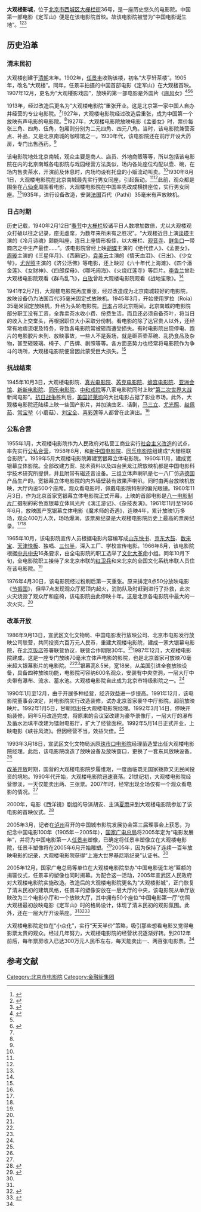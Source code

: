 {{Coord|39.8956003|116.3951818|type:landmark_region:CN-11_source:GoogleMaps|display=title}}
'''大观楼影城'''，位于[[北京市|北京市]][[西城区|西城区]][[大栅栏街|大栅栏街]]36号，是一座历史悠久的电影院。中国第一部电影《定军山》便是在该电影院首映。故该电影院被誉为“中国电影诞生地”。<ref name=zggbw>{{Cite web |url=http://lady.cnr.cn/list/201210/t20121012_511102504.shtml |title=大观楼：能喝茶嗑瓜子的电影院，中国广播网，2012-10-12 |access-date=2014-01-09 |archive-url=https://web.archive.org/web/20140109104105/http://lady.cnr.cn/list/201210/t20121012_511102504.shtml |archive-date=2014-01-09 |dead-url=yes }}</ref><ref name=ifeng>{{Cite web |url=http://culture.ifeng.com/3/detail_2011_04/28/6034138_0.shtml |title=走走停停看北京百年影史：注定的世纪情缘，凤凰网，2011年04月28日 |access-date=2014年1月9日 |archive-url=https://web.archive.org/web/20140109075253/http://culture.ifeng.com/3/detail_2011_04/28/6034138_0.shtml |archive-date=2014年1月9日 |dead-url=yes }}</ref><ref name=wangyi>{{Cite web |url=http://news.163.com/10/0307/14/6169V6C1000146BB.html |title=老北京的影剧院，网易，2010-03-07 |access-date=2014-01-09 |archive-url=https://web.archive.org/web/20180215084100/http://news.163.com/10/0307/14/6169V6C1000146BB.html |archive-date=2018-02-15 |dead-url=yes }}</ref>

==历史沿革==
===清末民初===
大观楼创建于[[清朝|清朝]]末年。1902年，[[任景丰|任景丰]]收购该楼，初名“大亨轩茶楼”。1905年，改名“大观楼”。同年，任景丰拍摄的中国首部电影《定军山》在大观楼首映。1907年12月，更名为“大观楼影戏园”，放映的第一部电影是外国片《[[麻风病|麻风]]女》<ref name=sohu>{{Cite web |url=http://cul.sohu.com/20080612/n257453709.shtml |title=玩在前门，搜狐，2008年06月12日 |access-date=2014年1月9日 |archive-date=2016年3月4日 |archive-url=https://web.archive.org/web/20160304213728/http://cul.sohu.com/20080612/n257453709.shtml |dead-url=no }}</ref><ref name=zggbw/><ref name=bjrx>{{Cite web |url=http://www.bjrexian.com/oldbj/mjxs/xijuquyi/2011-12-15/40742.html |title=大观楼，北京热线网，2011-12-13 |access-date=2014-01-09 |archive-date=2014-01-09 |archive-url=https://web.archive.org/web/20140109111057/http://www.bjrexian.com/oldbj/mjxs/xijuquyi/2011-12-15/40742.html |dead-url=no }}</ref>

1913年，经过改造后更名为“大观楼电影院”重张开业。这是北京第一家中国人自办并经营的专业电影院。<ref name=wangyi/>1927年，大观楼电影院经过改造后重张，成为中国第一个放映有声电影的电影院。<ref name=xhw/>1927年，大观楼电影院放映电影《孟姜女》时，票价每张三角、四角、伍角，包厢则分别为二元四角、四元八角。当时，该电影院兼营茶点、补品，又是北京南城的咖啡馆之一。1930年代，该电影院还在前厅开设大药房，专门出售西药。<ref name=bjrx/>

该电影院地处北京南城，观众主要是商人、店员、外地商贩等等，所以包括该电影院在内的北京南城各电影院与戏园经营方法类似，场内各处座位均配以壶、碗，在场内售卖茶水，开演前及休息时，内场均设有托盘的小贩流动叫卖。<ref name=bjrx/>1930年8月1日，大观楼电影院在北京南城最先实行男女同座，引起轰动。<ref name=zggbw/><ref name=bjrx/>此前，观众都是围坐在[[八仙桌|八仙桌]]周围看电影，大观楼电影院在中国率先改成横排座位，实行男女同座。<ref name=ifeng/>1935年，进行设备改造，安装[[法国|法国]]百代（Pathi）35毫米有声放映机。

===日占时期===
历史记载，1940年2月12日“[[春节|春节]]中[[大栅栏|大栅栏]]较诸平日人数增加数倍，尤以大观楼观众打破以往之记录，座无虚席，为数年来所未有之胜况”。“大观楼近日上演[[谈瑛|谈瑛]]主演的《冷月诗魂》颇能叫座，连日上座情形极佳，以大栅栏、[[大栅栏西街|观音寺]]、[[鲜鱼口街|鲜鱼口]]一带商店之中生产最佳……”。该电影院曾经上映[[胡蝶|胡蝶]]主演的《绝代佳人》、《孟姜女》，[[周璇|周璇]]主演的《三星伴月》、《西厢记》，[[袁美云|袁美云]]主演的《情天血泪》、《日出》、《少女爷》，[[尤光照|尤光照]]主演的《济公活佛》等电影，还上映过《六十年代上海滩》、《四个潘金莲》、《女财神》、《四郎探母》、《哪吒闹海》、《火烧红莲寺》等巨片。[[李香兰|李香兰]]曾赴大观楼电影院观看《群鸟乱飞》，[[白玫|白玫]]曾赴大观楼电影院观看《战地笙歌》。<ref name=bjrx/>

1941年2月7日，大观楼电影院再度重张，经过改造成为北京南城较好的电影院，放映设备仍为法国百代35毫米固定式放映机。1945年3月，开始使用罗拉（Roia）35毫米固定放映机，升格为头轮电影院。[[日本|日本]]占领北京期间，北京南城的电影院部分职工没有工资，全靠卖茶水收小费、份费生活，而且还必须自备茶叶，将当日的收入上交堂头，再根据职位大小采取分份制。看电影的除了达官贵人以外，还经常有地痞流氓及特务，导致各电影院常被砸而遭受损失。有时电影院出现停电、跑片的电影胶片未到、放映事故，一些人不是轰场，就是砸茶壶茶碗、乱扔食品及杂物，甚至砸玻璃、椅子、广告牌、剧照等等。各方面恶势力也经常将电影院作为争斗的场所，大观楼电影院便曾因此蒙受巨大损失。<ref name=bjrx/>

===抗战结束===
1945年10月3日，大观楼电影院、[[真光电影院|真光电影院]]、[[芮克电影院|芮克电影院]]、[[蟾宫电影院|蟾宫电影院]]、[[青艺剧场|亚洲会馆]]、[[新新电影院|新新电影院]]、[[同乐电影院|同乐电影院]]、[[中和戏院|中和戏院]]等八家电影院同时上映“[[第二次世界大战|第二次世界大战]]新闻电影”。[[抗日战争|抗日战争]]胜利后，[[美国|美国]][[好莱坞|好莱坞]]的大批电影占据了影业市场。此外，大观楼电影院还陆续上映一些国产影片，并加演曲艺、话剧，[[马三立|马三立]]、[[尤光照|尤光照]]、[[赵佩茹|赵佩茹]]、[[常宝堃|常宝堃]]（小蘑菇）、[[刘宝全|刘宝全]]、[[喜彩莲|喜彩莲]]等人都曾在此演出。<ref name=bjrx/>

===公私合营===
1955年1月，大观楼电影院作为人民政府对私营工商业实行[[社会主义改造|社会主义改造]]的试点，率先实行[[公私合营|公私合营]]。1958年8月，和[[新中国电影院|新中国电影院]]、[[同乐电影院|同乐电影院]]组建成“大栅栏联合影院”。1959年5月大观楼电影院筹建宽银幕立体电影院。1960年11月，建成宽银幕立体影院。全部改建方案、技术资料以及四台黑龙江牌放映机都是中国电影科学技术研究所提供，并且附带有磁还音设备。三组立体声喇叭是七一八厂仿造[[德国|德国]]产品生产的。宽银幕立体电影院的内外墙壁装有效果声喇叭，同时由两台放映机放映，大厅内设500个座席。观众看电影时，佩戴电影院特制的偏光眼镜。1960年11月3日，作为北京首家宽银幕立体电影院正式开幕，上映的首部电影是[[八一电影制片厂|八一电影制片厂]]摄制的彩色宽银幕立体风光片《漓江游记》、《杂技表演》。1961年11月至1966年6月，放映国产宽银幕立体电影《魔术师的奇遇》，连映4年，累计放映1万多场，观众400万人次，场场爆满，该票房纪录是大观楼电影院历史上最高的票房纪录。<ref name=zggbw/><ref name=bjrx/>

1965年10月，该电影院宣传人员根据电影内容编写成[[山东快书|山东快书]]、[[京东大鼓|京东大鼓]]、[[数来宝|数来宝]]、[[天津快板|天津快板]]、独唱、[[三句半|三句半]]，深入工厂、学校宣传电影。1966年8月，该电影院根据[[中共中央|中共中央]]16条要求，由全电影院的职工选举了[[文化大革命|文化大革命]]小组。同年10月下旬，全电影院职工接待了来北京串联的[[红卫兵|红卫兵]]和来北京的全国文化系统串联人员住在该电影院。<ref name=bjrx/>

1976年4月30日，该电影院经过粉刷后第一天重张。原来排定8点50分放映电影《[[节振国|节振国]]》，但早7点发现观众厅房顶内起火，消防队及时赶到进行了扑救，此次火灾烧毁了观众厅和座椅，该电影院由此停映十年。这是北京各电影院中最大的一次火灾。<ref name=bjrx/>

===改革开放===
1986年9月13日，宣武区文化文物局、中国电影发行放映公司、北京市电影发行放映公司联营，共同投资六百万元人民币，重建大观楼电影院，建成一家大银幕电影院，在[[北京饭店|北京饭店]]签署联营协议，联营合作期限30年。<ref name=bjrx/>1987年12月，大观楼电影院建成，这是一座专门放映70毫米立体声电影的影院，也是北京首家可放映70毫米超大银幕影片的电影院。<ref name=zggbw/><ref name=bjrx/>银幕高8.5米，宽18米，从[[美国|美国]]引进全套放映设备，具备四种放映功能，电影院可容纳600名观众，安装有中央空洞，一层大厅中央带有瀑布、流水、蓄水池。大观楼电影院自此成为北京市特级影院之一。<ref name=bjrx/>

1990年1月至12月，由于开展多种经营，经济效益进一步提高。1991年12月，该电影院董事会决定，对电影院实行改造装修，试办北京首家豪华中厅影院，超前放映映片。1992年1月5日，甘朝旭出任大观楼电影院经理。1992年3月14日，停映开始装修，同年5月改造完成，将原来的会议室改建为豪华录像厅，一层大厅的瀑布及蓄水池填平改建为镭射电影厅，扩大了经营面积。1992年5月14日正式开业，上映电影《峡谷风流》。但因经营不当，效益欠佳。<ref name=bjrx/>

1993年3月18日，宣武区文化文物局派原[[珠市口电影院|珠市口电影院]]经理苗造堂出任大观楼电影院经理。此后，该电影院改造了放映设备及放映窗口，更换了一套东风放映设备。<ref name=bjrx/>

[[改革开放|改革开放]]时期，国营的大观楼电影院步履维艰，一度面临既无国家拨款又无民间投资的境地。1990年代开始，大观楼电影院迅速衰落。21世纪初，大观楼电影院经营惨淡，一天仅能卖出两、三张票。2007年时，经常出现全场仅有一个观众看电影的情况。<ref name=zggbw/>

2000年，电影《西洋镜》剧组的导演胡安、主演[[夏雨|夏雨]]来到大观楼电影院参加了该电影的首映仪式。<ref>{{Cite web |url=http://news.eastday.com/epublish/gb/paper3/20000922/class000300015/hwz194857.htm |title=《西洋镜》搭上电视船，东方网，2000-09-22 |access-date=2014-01-09 |archive-date=2016-03-04 |archive-url=https://web.archive.org/web/20160304210810/http://news.eastday.com/epublish/gb/paper3/20000922/class000300015/hwz194857.htm |dead-url=no }}</ref>

2005年3月，记者在[[泸州|泸州]]召开的中国城市影院发展协会第三届理事会上获悉，为纪念中国电影100年（1905年－2005年），[[国家广电总局|国家广电总局]]将2005年定为“电影发展年”，并将为中国电影第一人[[任景丰|任景丰]]塑像，已确定将任景丰塑像立在大观楼电影院，任景丰塑像将在2005年6月开始雕塑。<ref>{{Cite web |url=http://ent.sina.com.cn/x/2005-03-28/0734687660.html |title=为中国电影第一人任景丰塑像，新浪，2005年03月28日 |access-date=2014-01-09 |archive-date=2019-05-21 |archive-url=https://web.archive.org/web/20190521042129/http://ent.sina.com.cn/x/2005-03-28/0734687660.html |dead-url=no }}</ref>2005年，因为保持了连续一百年放映电影的纪录，大观楼电影院获得“上海大世界基尼斯纪录”认证书。<ref name=zggbw/>

2005年12月，国家广电总局等单位在大观楼电影院举办“中国电影诞生地”匾额的揭匾仪式，任景丰的塑像也同时揭幕。为配合这一活动，2005年宣武区人民政府对大观楼电影院实施改造。改造后的大观楼电影院更名为“大观楼影城”，正门恢复了清末民初的建筑风格，任景丰的塑像安放在一层大厅的中央，该电影院从单厅放映改为三个电影小厅和一个放映大厅，其中拥有50个座位“中国电影第一厅”仿照大观楼最初放映电影《定军山》时的格局设计，体现了清末民初的观影氛围。此外，还在一层大厅开设茶座。<ref name=zggbw/><ref name=xhw>{{Cite web |url=http://www.xinhuanet.com/chinanews/2005-11/09/content_5548997.htm |title=北京的大观楼影院已正式申报吉尼斯世界纪录，新华网，2005-11-09 |access-date=2014-01-09 |archive-date=2016-03-04 |archive-url=https://web.archive.org/web/20160304113112/http://www.xinhuanet.com/chinanews/2005-11/09/content_5548997.htm |dead-url=yes }}</ref><ref>{{Cite web |url=http://news.sohu.com/20080208/n255104227.shtml |title=大观楼影城：中国电影诞生地，搜狐，2008年02月08日 |access-date=2014年1月9日 |archive-date=2019年5月18日 |archive-url=https://web.archive.org/web/20190518182103/http://news.sohu.com/20080208/n255104227.shtml |dead-url=no }}</ref>

大观楼电影院定位在“小众化”，实行“天天半价”策略，吸引那些想看电影又觉得电影票太贵的观众。经过几年努力，大观楼电影院的经营状况逐渐好转。到2012年前后，每年票房收入已达300万元人民币左右，每天能卖出一、两百张电影票。<ref name=zggbw/>

==参考文献==
{{reflist}}
{{老北京城}}
[[Category:北京市电影院|Category:北京市电影院]]
[[Category:金融街集团|Category:金融街集团]]